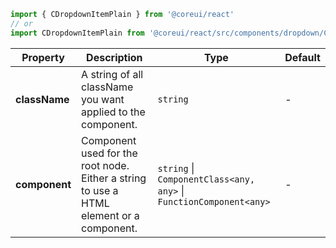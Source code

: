 
```jsx
import { CDropdownItemPlain } from '@coreui/react'
// or
import CDropdownItemPlain from '@coreui/react/src/components/dropdown/CDropdownItemPlain'
```

| Property | Description | Type | Default |
| --- | --- | --- | --- |
| **className** | A string of all className you want applied to the component. | `string` | - |
| **component** | Component used for the root node. Either a string to use a HTML element or a component. | `string` \| `ComponentClass<any, any>` \| `FunctionComponent<any>` | - |
